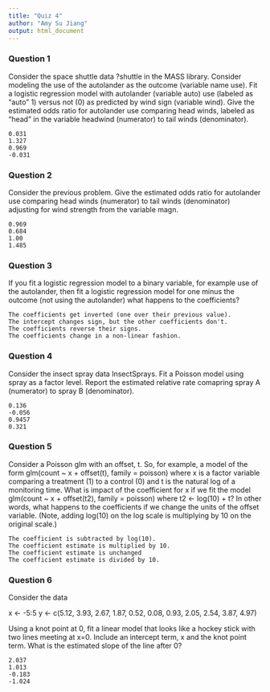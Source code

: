 ```yaml
---
title: "Quiz 4"
author: "Amy Su Jiang"
output: html_document
---
```



### Question 1

Consider the space shuttle data ?shuttle in the MASS library. Consider modeling the use of the autolander as the outcome (variable name use). Fit a logistic regression model with autolander (variable auto) use (labeled as "auto" 1) versus not (0) as predicted by wind sign (variable wind). Give the estimated odds ratio for autolander use comparing head winds, labeled as "head" in the variable headwind (numerator) to tail winds (denominator).

    0.031
    1.327
    0.969
    -0.031

### Question 2

Consider the previous problem. Give the estimated odds ratio for autolander use comparing head winds (numerator) to tail winds (denominator) adjusting for wind strength from the variable magn.

    0.969
    0.684
    1.00
    1.485

### Question 3

If you fit a logistic regression model to a binary variable, for example use of the autolander, then fit a logistic regression model for one minus the outcome (not using the autolander) what happens to the coefficients?

    The coefficients get inverted (one over their previous value).
    The intercept changes sign, but the other coefficients don't.
    The coefficients reverse their signs.
    The coefficients change in a non-linear fashion.

### Question 4

Consider the insect spray data InsectSprays. Fit a Poisson model using spray as a factor level. Report the estimated relative rate comapring spray A (numerator) to spray B (denominator).

    0.136
    -0.056
    0.9457
    0.321

### Question 5

Consider a Poisson glm with an offset, t. So, for example, a model of the form glm(count ~ x + offset(t), family = poisson) where x is a factor variable comparing a treatment (1) to a control (0) and t is the natural log of a monitoring time. What is impact of the coefficient for x if we fit the model glm(count ~ x + offset(t2), family = poisson) where t2 <- log(10) + t? In other words, what happens to the coefficients if we change the units of the offset variable. (Note, adding log(10) on the log scale is multiplying by 10 on the original scale.)

    The coefficient is subtracted by log(10).
    The coefficient estimate is multiplied by 10.
    The coefficient estimate is unchanged
    The coefficient estimate is divided by 10.

### Question 6

Consider the data

x <- -5:5
y <- c(5.12, 3.93, 2.67, 1.87, 0.52, 0.08, 0.93, 2.05, 2.54, 3.87, 4.97)

Using a knot point at 0, fit a linear model that looks like a hockey stick with two lines meeting at x=0. Include an intercept term, x and the knot point term. What is the estimated slope of the line after 0?

    2.037
    1.013
    -0.183
    -1.024
